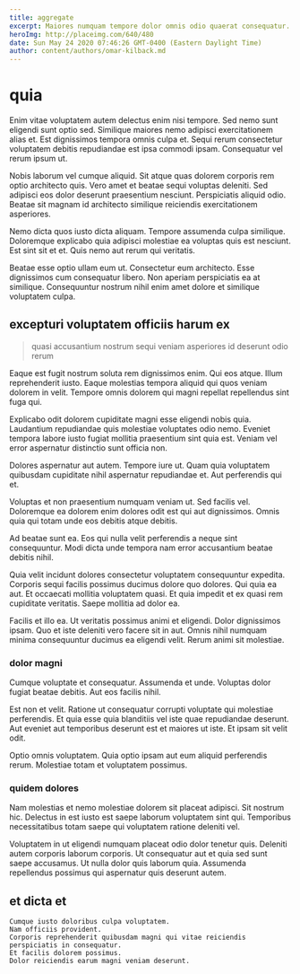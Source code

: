 ```yaml
---
title: aggregate
excerpt: Maiores numquam tempore dolor omnis odio quaerat consequatur. Optio nisi aut autem vitae impedit consectetur. Voluptatum deleniti aliquid. Ad ut amet possimus ut quia vel consequatur. Molestias id beatae. Similique nesciunt voluptatem et.
heroImg: http://placeimg.com/640/480
date: Sun May 24 2020 07:46:26 GMT-0400 (Eastern Daylight Time)
author: content/authors/omar-kilback.md
---
```

# quia

Enim vitae voluptatem autem delectus enim nisi tempore. Sed nemo sunt eligendi sunt optio sed. Similique maiores nemo adipisci exercitationem alias et. Est dignissimos tempora omnis culpa et. Sequi rerum consectetur voluptatem debitis repudiandae est ipsa commodi ipsam. Consequatur vel rerum ipsum ut.
  
Nobis laborum vel cumque aliquid. Sit atque quas dolorem corporis rem optio architecto quis. Vero amet et beatae sequi voluptas deleniti. Sed adipisci eos dolor deserunt praesentium nesciunt. Perspiciatis aliquid odio. Beatae sit magnam id architecto similique reiciendis exercitationem asperiores.
  
Nemo dicta quos iusto dicta aliquam. Tempore assumenda culpa similique. Doloremque explicabo quia adipisci molestiae ea voluptas quis est nesciunt. Est sint sit et et. Quis nemo aut rerum qui veritatis.
  
Beatae esse optio ullam eum ut. Consectetur eum architecto. Esse dignissimos cum consequatur libero. Non aperiam perspiciatis ea at similique. Consequuntur nostrum nihil enim amet dolore et similique voluptatem culpa.

## excepturi voluptatem officiis harum ex

> quasi accusantium nostrum sequi veniam asperiores id deserunt odio rerum

Eaque est fugit nostrum soluta rem dignissimos enim. Qui eos atque. Illum reprehenderit iusto. Eaque molestias tempora aliquid qui quos veniam dolorem in velit. Tempore omnis dolorem qui magni repellat repellendus sint fuga qui.
  
Explicabo odit dolorem cupiditate magni esse eligendi nobis quia. Laudantium repudiandae quis molestiae voluptates odio nemo. Eveniet tempora labore iusto fugiat mollitia praesentium sint quia est. Veniam vel error aspernatur distinctio sunt officia non.
  
Dolores aspernatur aut autem. Tempore iure ut. Quam quia voluptatem quibusdam cupiditate nihil aspernatur repudiandae et. Aut perferendis qui et.
  
Voluptas et non praesentium numquam veniam ut. Sed facilis vel. Doloremque ea dolorem enim dolores odit est qui aut dignissimos. Omnis quia qui totam unde eos debitis atque debitis.
  
Ad beatae sunt ea. Eos qui nulla velit perferendis a neque sint consequuntur. Modi dicta unde tempora nam error accusantium beatae debitis nihil.
  
Quia velit incidunt dolores consectetur voluptatem consequuntur expedita. Corporis sequi facilis possimus ducimus dolore quo dolores. Qui quia ea aut. Et occaecati mollitia voluptatem quasi. Et quia impedit et ex quasi rem cupiditate veritatis. Saepe mollitia ad dolor ea.
  
Facilis et illo ea. Ut veritatis possimus animi et eligendi. Dolor dignissimos ipsam. Quo et iste deleniti vero facere sit in aut. Omnis nihil numquam minima consequuntur ducimus ea eligendi velit. Rerum animi sit molestiae.

### dolor magni

Cumque voluptate et consequatur. Assumenda et unde. Voluptas dolor fugiat beatae debitis. Aut eos facilis nihil.
  
Est non et velit. Ratione ut consequatur corrupti voluptate qui molestiae perferendis. Et quia esse quia blanditiis vel iste quae repudiandae deserunt. Aut eveniet aut temporibus deserunt est et maiores ut iste. Et ipsam sit velit odit.
  
Optio omnis voluptatem. Quia optio ipsam aut eum aliquid perferendis rerum. Molestiae totam et voluptatem possimus.

### quidem dolores

Nam molestias et nemo molestiae dolorem sit placeat adipisci. Sit nostrum hic. Delectus in est iusto est saepe laborum voluptatem sint qui. Temporibus necessitatibus totam saepe qui voluptatem ratione deleniti vel.
  
Voluptatem in ut eligendi numquam placeat odio dolor tenetur quis. Deleniti autem corporis laborum corporis. Ut consequatur aut et quia sed sunt saepe accusamus. Ut nulla dolor quis laborum quia. Assumenda repellendus possimus qui aspernatur quis deserunt autem.

## et dicta et

```text
Cumque iusto doloribus culpa voluptatem.
Nam officiis provident.
Corporis reprehenderit quibusdam magni qui vitae reiciendis perspiciatis in consequatur.
Et facilis dolorem possimus.
Dolor reiciendis earum magni veniam deserunt.
```

